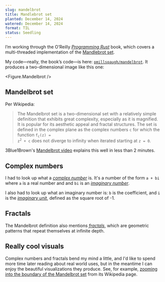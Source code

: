 ```yaml
---
slug: mandelbrot
title: Mandlebrot set
planted: December 14, 2024
watered: December 14, 2024
format: TIL
status: Seedling
---
```


I’m working through the O’Reilly [_Programming Rust_](https://www.goodreads.com/book/show/25550614-programming-rust) book, which covers a multi-threaded implementation of the [Mandlebrot set](https://en.wikipedia.org/wiki/Mandelbrot_set).

My code—really, the book’s code—is here: [`pmillspaugh/mandelbrot`](https://github.com/pmillspaugh/mandelbrot). It produces a two-dimensional image like this one:

<Figure.Mandelbrot />

## Mandelbrot set

Per Wikipedia:

> The Mandelbrot set is a two-dimensional set with a relatively simple definition that exhibits great complexity, especially as it is magnified. It is popular for its aesthetic appeal and fractal structures. The set is defined in the complex plane as the complex numbers <code>c</code> for which the function <code>f<sub>c</sub>(z) = z<sup>2</sup> + c</code> does not diverge to infinity when iterated starting at <code>z = 0</code>.

3Blue1Brown's [Mandelbrot video](https://www.youtube.com/watch?v=y9BK--OxZpY) explains this well in less than 2 minutes.

## Complex numbers

I had to look up what a [_complex number_](https://en.wikipedia.org/wiki/Complex_number) is. It's a number of the form `a + bi` where `a` is a real number and and `bi` is an [_imaginary number_](https://en.wikipedia.org/wiki/Imaginary_number).

I also had to look up what an imaginary number is: `b` is the coefficient, and `i` is the [_imaginary unit_](https://en.wikipedia.org/wiki/Imaginary_unit), defined as the square root of -1.

## Fractals

The Mandelbrot definition also mentions [_fractals_](https://en.wikipedia.org/wiki/Fractal), which are geometric patterns that repeat themselves at infinite depth.

## Really cool visuals

Complex numbers and fractals bend my mind a little, and I'd like to spend more time later reading about real world uses, but in the meantime I can enjoy the beautiful visualizations they produce. See, for example, [zooming into the boundary of the Mandelbrot set](https://en.wikipedia.org/wiki/Mandelbrot_set#/media/File:Mandelbrot_sequence_new.gif) from its Wikipedia page.
